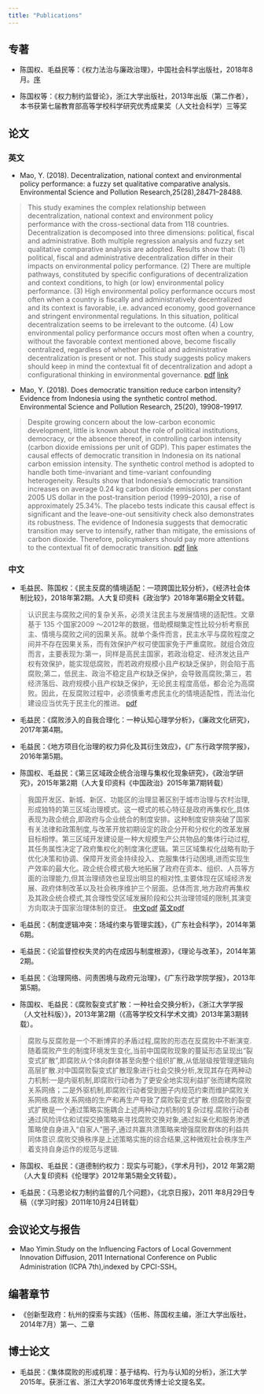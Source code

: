 ```yaml
---
title: "Publications"
---
```


## 专著
- 陈国权、毛益民等：《权力法治与廉政治理》，中国社会科学出版社，2018年8月。[序](https://mp.weixin.qq.com/s/oLAD5NjNx75Y6mMNvgCE6A)

- 陈国权等：《权力制约监督论》，浙江大学出版社，2013年出版（第二作者），本书获第七届教育部高等学校科学研究优秀成果奖（人文社会科学）三等奖


## 论文

### 英文
- Mao, Y. (2018). Decentralization, national context and environmental policy performance: a fuzzy set qualitative comparative analysis. Environmental Science and Pollution Research,25(28),28471–28488. 

> This study examines the complex relationship between decentralization, national context and environment policy performance with the cross-sectional data from 118 countries. Decentralization is decomposed into three dimensions: political, fiscal and administrative. Both multiple regression analysis and fuzzy set qualitative comparative analysis are adopted. Results show that: (1) political, fiscal and administrative decentralization differ in their impacts on environmental policy performance. (2) There are multiple pathways, constituted by specific configurations of decentralization and context conditions, to high (or low) environmental policy performance. (3) High environmental policy performance occurs most often when a country is fiscally and administratively decentralized and its context is favorable, i.e. advanced economy, good governance and stringent environmental regulations. In this situation, political decentralization seems to be irrelevant to the outcome. (4) Low environmental policy performance occurs most often when a country, without the favorable context mentioned above, become fiscally centralized, regardless of whether political and administrative decentralization is present or not. This study suggests policy makers should keep in mind the contextual fit of decentralization and adopt a configurational thinking in environmental governance.
[pdf](/pdf/decen2018.pdf) [link](https://link.springer.com/article/10.1007%2Fs11356-018-2846-9)

- Mao, Y. (2018). Does democratic transition reduce carbon intensity? Evidence from Indonesia using the synthetic control method. Environmental Science and Pollution Research, 25(20), 19908–19917. 

> Despite growing concern about the low-carbon economic development, little is known about the role of political institutions, democracy, or the absence thereof, in controlling carbon intensity (carbon dioxide emissions per unit of GDP). This paper estimates the causal effects of democratic transition in Indonesia on its national carbon emission intensity. The synthetic control method is adopted to handle both time-invariant and time-variant confounding heterogeneity. Results show that Indonesia’s democratic transition increases on average 0.24 kg carbon dioxide emissions per constant 2005 US dollar in the post-transition period (1999–2010), a rise of approximately 25.34%. The placebo tests indicate this causal effect is significant and the leave-one-out sensitivity check also demonstrates its robustness. The evidence of Indonesia suggests that democratic transition may serve to intensify, rather than mitigate, the emissions of carbon dioxide. Therefore, policymakers should pay more attentions to the contextual fit of democratic transition.
[pdf](/pdf/scm2018.pdf) [link](https://link.springer.com/article/10.1007%2Fs11356-018-2165-1)


### 中文
- 毛益民、陈国权：《民主反腐的情境适配：一项跨国比较分析》，《经济社会体制比较》，2018年第2期。人大复印资料《政治学》2018年第6期全文转载。

> 认识民主与腐败之间的复杂关系，必须关注民主与发展情境的适配性。文章基于 135 个国家2009 ～2012年的数据，借助模糊集定性比较分析考察民主、情境与腐败之间的因果关系。就单个条件而言，民主水平与腐败程度之间并不存在因果关系，而有效保护产权可使国家免于严重腐败。就组合效应而言，主要表现为:第一，同样是高民主国家，若政治稳定、经济发达且产权有效保护，能实现低腐败，而若政府规模小且产权缺乏保护，则会陷于高腐败;第二，低民主、政治不稳定且产权缺乏保护，会导致高腐败;第三，若经济落后、政府规模小且产权缺乏保护，无论民主程度高低，都会沦为高腐败。因此，在反腐败过程中，必须慎重考虑民主化的情境适配性，而法治化建设应当优先于民主化的推进。
[pdf](/pdf/demoanticorruption2018.pdf)

- 毛益民：《腐败涉入的自我合理化：一种认知心理学分析》，《廉政文化研究》，2017年第4期。

- 毛益民：《地方项目化治理的权力异化及其衍生效应》，《广东行政学院学报》，2016年第5期。

- 陈国权、毛益民：《第三区域政企统合治理与集权化现象研究》，《政治学研究》，2015年第2期（人大复印资料《中国政治》2015年第7期转载）

> 我国开发区、新城、新区、功能区的治理显著区别于城市治理与农村治理,形成独特的第三区域治理模式。这一模式的核心特征是政府再集权化,具体表现为政企统合,即政府与企业统合的制度安排。这种制度安排突破了国家有关法律和政策制度,与改革开放初期设定的政企分开和分权化的改革发展目标相悖。第三区域开发建设是一种大规模生产公共物品的集体行动过程,其任务属性决定了政府集权化的制度演化逻辑。第三区域集权化战略有助于优化决策和协调、保障开发资金持续投入、克服集体行动困境,进而实现生产效率的最大化。政企统合模式极大地拓展了政府在资本、组织、人员等方面的治理能力,但其治理绩效也呈现出明显的相对性,主要体现在区域经济发展、政府体制改革以及社会秩序维护三个层面。总体而言,地方政府再集权及其政企统合模式,其合理性受区域发展阶段和公共治理领域的限制,其演变方向取决于国家治理体制的变迁。
[中文pdf](/pdf/thirdareachinese2015.pdf) [英文pdf](/pdf/thirdareaenglish2015.pdf)


- 毛益民：《制度逻辑冲突：场域约束与管理实践》，《广东社会科学》，2014年第6期。

- 毛益民：《论监督控权失灵的内在成因与制度根源》，《理论与改革》，2014年第2期。

- 毛益民：《治理网络、问责困境与政府元治理》，《广东行政学院学报》，2013年第5期。

- 陈国权、毛益民：《腐败裂变式扩散：一种社会交换分析》，《浙江大学学报（人文社科版）》，2013年第2期（《高等学校文科学术文摘》2013年第3期转载）。

> 腐败与反腐败是一个不断博弈的矛盾过程,腐败的形态在反腐败中不断演变.随着腐败产生的制度环境发生变化,当前中国腐败现象的蔓延形态呈现出“裂变式扩散”,即腐败从个体向群体甚至向整个组织扩散,从低层级按管理逻辑向高层扩散.对中国腐败裂变式扩散现象进行社会交换分析,发现其存在两种动力机制:一是内驱机制,即腐败行动者为了更安全地实现利益扩张而建构腐败关系网络；二是外驱机制,即腐败行动者受到圈子内规范约束而维护腐败关系网络.腐败关系网络的生产和再生产导致了腐败裂变式扩散.但腐败的裂变式扩散是一个通过策略实施耦合上述两种动力机制的复杂过程.腐败行动者通过风险评估和试探交换策略来寻找腐败交换对象,通过拟亲化和服务渗透策略使自身进入“自家人”圈子,通过共赢共溃策略来增强腐败群体的利益共同体意识.腐败交换秩序是上述策略实施的综合结果,这种微观社会秩序生产着支持自身运作的规范与逻辑.

- 陈国权、毛益民：《道德制约权力：现实与可能》，《学术月刊》，2012 年第2期（人大复印资料《伦理学》2012年第5期全文转载）。

- 毛益民：《马恩论权力制约监督的几个问题》，《北京日报》，2011 年8月29日专稿（《学习时报》2011年10月24日转载）


## 会议论文与报告
- Mao Yimin.Study on the Influencing Factors of Local Government Innovation Diffusion, 2011 International Conference on Public Administration (ICPA 7th),indexed by CPCI-SSH。


## 编著章节
- 《创新型政府：杭州的探索与实践》（伍彬、陈国权主编，浙江大学出版社，2014年7月）第一、二章


## 博士论文
- 毛益民：《集体腐败的形成机理：基于结构、行为与认知的分析》，浙江大学2015年。获浙江省、浙江大学2016年度优秀博士论文提名奖。

